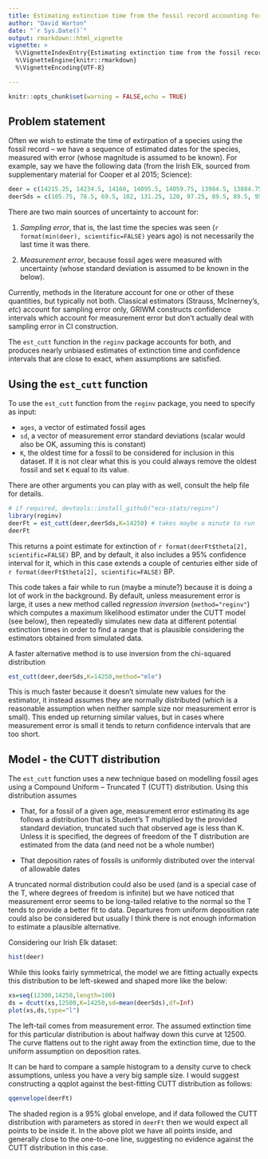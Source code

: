 ```yaml
---
title: Estimating extinction time from the fossil record accounting for measurement error
author: "David Warton"
date: "`r Sys.Date()`"
output: rmarkdown::html_vignette
vignette: >
  %\VignetteIndexEntry{Estimating extinction time from the fossil record accounting for measurement error}
  %\VignetteEngine{knitr::rmarkdown}
  %\VignetteEncoding{UTF-8}

---
```


```r
knitr::opts_chunk$set(warning = FALSE,echo = TRUE)
```

## Problem statement

Often we wish to estimate the time of extirpation of a species using the fossil record -- we have a sequence of estimated dates for the species, measured with error (whose magnitude is assumed to be known). For example, say we have the following data (from the Irish Elk, sourced from supplementary material for Cooper et al 2015; Science):
```r
deer = c(14215.25, 14234.5, 14160, 14095.5, 14059.75, 13984.5, 13884.75, 13864, 13854, 13844.5, 13675.5, 13664.25, 13624.25, 13643.5, 13589.75, 13576.5, 13490.75, 13445, 13431.25, 13399.5, 13379.25, 13382.75, 13357.5, 13348.5, 13347.25, 13340.25, 13258.75, 13192.75, 13192.75, 13189.5, 13182.25, 13033.5, 13022.25, 12956.5, 12825.75, 12839.75, 12860.25, 12791.25, 12779.75, 12693.25, 12628.75, 12739.75, 12591.5, 12432.75)
deerSds = c(105.75, 78.5, 69.5, 102, 131.25, 120, 97.25, 89.5, 89.5, 95, 78.5, 74.75, 132.75, 94, 116.75, 119, 54.75, 119.5, 112.75, 60, 90.75, 58.25, 93, 92, 65.75, 102.25, 284.25, 102.25, 62.75, 75, 95.75, 70, 55.75, 114, 74.75, 110.25, 205.75, 90.75, 97.25, 66.75, 78.25, 307.75, 68, 96.25)
```

There are two main sources of uncertainty to account for:

1. _Sampling error_, that is, the last time the species was seen (`r format(min(deer), scientific=FALSE)` years ago) is not necessarily the last time it was there.

1. _Measurement error_, because fossil ages were measured with uncertainty (whose standard deviation is assumed to be known in the below).

Currently, methods in the literature account for one or other of these quantities, but typically not both. Classical estimators (Strauss, McInerney's, _etc_) account for sampling error only, GRIWM constructs confidence intervals which account for measurement error but don't actually deal with sampling error in CI construction.

The `est_cutt` function in the `reginv` package accounts for both, and produces nearly unbiased estimates of extinction time and confidence intervals that are close to exact, when assumptions are satisfied.

## Using the `est_cutt` function

To use the `est_cutt` function from the `reginv` package, you need to specify as input:

- `ages`, a vector of estimated fossil ages
- `sd`, a vector of measurement error standard deviations (scalar would also be OK, assuming this is constant)
- `K`, the oldest time for a fossil to be considered for inclusion in this dataset. If it is not clear what this is you could always remove the oldest fossil and set `K` equal to its value.

There are other arguments you can play with as well, consult the help file for details.

```r
# if required, devtools::install_github("eco-stats/reginv")
library(reginv)
deerFt = est_cutt(deer,deerSds,K=14250) # takes maybe a minute to run
deerFt
```

This returns a point estimate for extinction of `r format(deerFt$theta[2], scientific=FALSE)` BP, and by default, it also includes a 95% confidence interval for it, which in this case extends a couple of centuries either side of `r format(deerFt$theta[2], scientific=FALSE)` BP.

This code takes a fair while to run (maybe a minute?) because it is doing a lot of work in the background. By default, unless measurement error is large, it uses a new method called _regression inversion_ (`method="reginv"`) which computes a maximum likelihood estimator under the CUTT model (see below), then repeatedly simulates new data at different potential extinction times in order to find a range that is plausible considering the estimators obtained from simulated data.

A faster alternative method is to use inversion from the chi-squared distribution
```r
est_cutt(deer,deerSds,K=14250,method="mle")
```

This is much faster because it doesn't simulate new values for the estimator, it instead assumes they are normally distributed (which is a reasonable assumption when neither sample size nor measurement error is small). This ended up returning similar values, but in cases where measurement error is small it tends to return confidence intervals that are too short.


## Model - the CUTT distribution

The `est_cutt` function uses a new technique based on modelling fossil ages using a Compound Uniform -- Truncated T (CUTT) distribution. Using this distribution assumes

- That, for a fossil of a given age, measurement error estimating its age follows a distribution that is Student's T multiplied by the provided standard deviation, truncated such that observed age is less than K. Unless it is specified, the degrees of freedom of the T distribution are estimated from the data (and need not be a whole number)

- That deposition rates of fossils is uniformly distributed over the interval of allowable dates

A truncated normal distribution could also be used (and is a special case of the T, where degrees of freedom is infinite) but we have noticed that measurement error seems to be long-tailed relative to the normal so the T tends to provide a better fit to data. Departures from uniform deposition rate could also be considered but usually I think there is not enough information to estimate a plausible alternative.

Considering our Irish Elk dataset:
```r
hist(deer)
```

While this looks fairly symmetrical, the model we are fitting actually expects this distribution to be left-skewed and shaped more like the below:

```r
xs=seq(12300,14250,length=100)
ds = dcutt(xs,12500,K=14250,sd=mean(deerSds),df=Inf)
plot(xs,ds,type="l")
```

The left-tail comes from measurement error. The assumed extinction time for this particular distribution is about halfway down this curve at 12500. The curve flattens out to the right away from the extinction time, due to the uniform assumption on deposition rates.

It can be hard to compare a sample histogram to a density curve to check assumptions, unless you have a very big sample size. I would suggest constructing a qqplot against the best-fitting CUTT distribution as follows:

```r
qqenvelope(deerFt)
```

The shaded region is a 95% global envelope, and if data followed the CUTT distribution with parameters as stored in `deerFt` then we would expect all points to be inside it. In the above plot we have all points inside, and generally close to the one-to-one line, suggesting no evidence against the CUTT distribution in this case.
